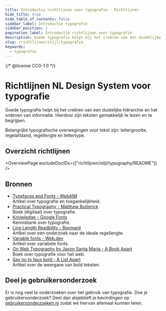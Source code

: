 ```yaml
---
title: Introductie richtlijnen voor typografie · Richtlijnen
hide_title: true
hide_table_of_contents: false
sidebar_label: Introductie typografie
sidebar_position: 1
pagination_label: Introductie richtlijnen voor typografie
description: Goede typografie helpt bij het creëren van een duidelijke hiërarchie en het ordenen van informatie. Hierdoor zijn teksten gemakkelijk te lezen en te begrijpen.
slug: /richtlijnen/stijl/typografie
keywords:
  - typografie
---
```


{/* @license CC0-1.0 */}


# Richtlijnen NL Design System voor typografie

Goede typografie helpt bij het creëren van een duidelijke hiërarchie en het ordenen van informatie. Hierdoor zijn teksten gemakkelijk te lezen en te begrijpen.

Belangrijke typografische overwegingen voor tekst zijn: lettergrootte, regelafstand, regellengte en lettertype.

## Overzicht richtlijnen

<OverviewPage excludeDocIDs={["richtlijnen/stijl/typography/README"]} />

## Bronnen

- [Typefaces and Fonts - WebAIM](https://webaim.org/techniques/fonts/)<br/>
  Artikel over typografie en toegankelijkheid.
- [Practical Typography - Matthew Butterick](https://practicaltypography.com/)<br/>
  Boek (digitaal) over typografie.
- [Knowledge - Google Fonts](https://fonts.google.com/knowledge)<br/>
  Kennisbank over typografie.
- [Line Length Readbility - Baymard](https://baymard.com/blog/line-length-readability)<br/>
  Artikel over een onderzoek naar de ideale regellengte.
- [Variable fonts - Web.dev](https://web.dev/variable-fonts/)<br/>
  Artikel over variabele fonts.
- [On Web Typography by Jason Santa Maria - A Book Apart](https://abookapart.com/products/on-web-typography)<br/>
  Boek over typografie voor het web.
- [Say no to faux bold - A List Apart](https://alistapart.com/article/say-no-to-faux-bold)<br/>
  Artikel over de weergave van bold teksten.

## Deel je gebruikersonderzoek

Er is nog veel te onderzoeken over het gebruik van typografie. Doe je gebruikersonderzoek? Deel dan alsjeblieft je bevindingen op [gebruikersonderzoeken.nl](http://gebruikersonderzoeken.nl/) zodat we hiervan allemaal kunnen leren.

<FooterInfo />
